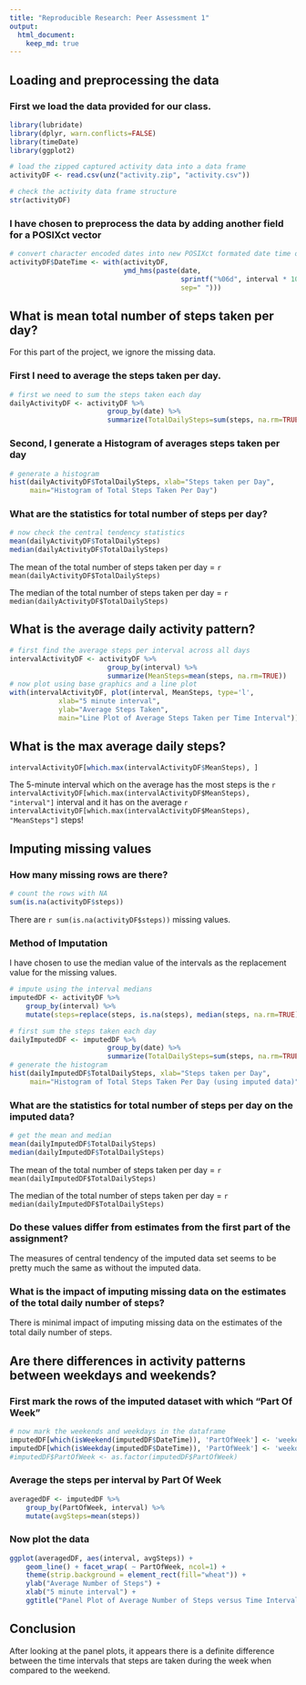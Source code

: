 ```yaml
---
title: "Reproducible Research: Peer Assessment 1"
output: 
  html_document:
    keep_md: true
---
```



## Loading and preprocessing the data
### First we load the data provided for our class.
```r
library(lubridate)
library(dplyr, warn.conflicts=FALSE)
library(timeDate)
library(ggplot2)

# load the zipped captured activity data into a data frame
activityDF <- read.csv(unz("activity.zip", "activity.csv"))

# check the activity data frame structure
str(activityDF)
```

### I have chosen to preprocess the data by adding another field for a POSIXct vector
```r
# convert character encoded dates into new POSIXct formated date time objects
activityDF$DateTime <- with(activityDF, 
                            ymd_hms(paste(date, 
                                          sprintf("%06d", interval * 100), 
                                          sep=" ")))
```

## What is mean total number of steps taken per day?
For this part of the project, we ignore the missing data.

### First I need to average the steps taken per day.
```r
# first we need to sum the steps taken each day
dailyActivityDF <- activityDF %>% 
                        group_by(date) %>% 
                        summarize(TotalDailySteps=sum(steps, na.rm=TRUE))
```
### Second, I generate a Histogram of averages steps taken per day
```r
# generate a histogram
hist(dailyActivityDF$TotalDailySteps, xlab="Steps taken per Day", 
     main="Histogram of Total Steps Taken Per Day")
```

### What are the statistics for total number of steps per day?
```r
# now check the central tendency statistics
mean(dailyActivityDF$TotalDailySteps)
median(dailyActivityDF$TotalDailySteps)
```

The mean of the total number of 
steps taken per day = `r mean(dailyActivityDF$TotalDailySteps)`


The median of the total number of 
steps taken per day = `r median(dailyActivityDF$TotalDailySteps)`

## What is the average daily activity pattern?
```r
# first find the average steps per interval across all days
intervalActivityDF <- activityDF %>% 
                        group_by(interval) %>% 
                        summarize(MeanSteps=mean(steps, na.rm=TRUE))
# now plot using base graphics and a line plot
with(intervalActivityDF, plot(interval, MeanSteps, type='l', 
            xlab="5 minute interval", 
            ylab="Average Steps Taken", 
            main="Line Plot of Average Steps Taken per Time Interval"))
```

## What is the max average daily steps?
```r
intervalActivityDF[which.max(intervalActivityDF$MeanSteps), ]
```

The 5-minute interval which on the average has the most steps is the
`r intervalActivityDF[which.max(intervalActivityDF$MeanSteps), "interval"]`
interval and it has on the average 
`r intervalActivityDF[which.max(intervalActivityDF$MeanSteps), "MeanSteps"]` 
steps!

## Imputing missing values
### How many missing rows are there?
```r
# count the rows with NA
sum(is.na(activityDF$steps))
```
There are `r sum(is.na(activityDF$steps))` missing values.

### Method of Imputation
I have chosen to use the median value of the intervals as the replacement value for the missing values.
```r
# impute using the interval medians
imputedDF <- activityDF %>% 
    group_by(interval) %>% 
    mutate(steps=replace(steps, is.na(steps), median(steps, na.rm=TRUE)))
```

```r
# first sum the steps taken each day
dailyImputedDF <- imputedDF %>% 
                        group_by(date) %>% 
                        summarize(TotalDailySteps=sum(steps, na.rm=TRUE))
# generate the histogram
hist(dailyImputedDF$TotalDailySteps, xlab="Steps taken per Day", 
     main="Histogram of Total Steps Taken Per Day (using imputed data)")
```

### What are the statistics for total number of steps per day on the imputed data?
```r
# get the mean and median
mean(dailyImputedDF$TotalDailySteps)
median(dailyImputedDF$TotalDailySteps)
```

The mean of the total number of 
steps taken per day = `r mean(dailyImputedDF$TotalDailySteps)`


The median of the total number of 
steps taken per day = `r median(dailyImputedDF$TotalDailySteps)`

### Do these values differ from estimates from the first part of the assignment?

The measures of central tendency of the imputed data set seems to be pretty much the same as without the imputed data.

### What is the impact of imputing missing data on the estimates of the total daily number of steps?

There is minimal impact of imputing missing data on the estimates of the total daily number of steps.

## Are there differences in activity patterns between weekdays and weekends?
### First mark the rows of the imputed dataset with which "Part Of Week"
```r
# now mark the weekends and weekdays in the dataframe
imputedDF[which(isWeekend(imputedDF$DateTime)), 'PartOfWeek'] <- 'weekend'
imputedDF[which(isWeekday(imputedDF$DateTime)), 'PartOfWeek'] <- 'weekday'
#imputedDF$PartOfWeek <- as.factor(imputedDF$PartOfWeek)
```
### Average the steps per interval by Part Of Week
```r
averagedDF <- imputedDF %>%
    group_by(PartOfWeek, interval) %>%
    mutate(avgSteps=mean(steps))
```

### Now plot the data
```r
ggplot(averagedDF, aes(interval, avgSteps)) +
    geom_line() + facet_wrap( ~ PartOfWeek, ncol=1) +
    theme(strip.background = element_rect(fill="wheat")) +
    ylab("Average Number of Steps") +
    xlab("5 minute interval") +
    ggtitle("Panel Plot of Average Number of Steps versus Time Interval")
```

## Conclusion
After looking at the panel plots, it appears there is a definite difference between the time intervals that steps are taken during the week when compared to the weekend.
